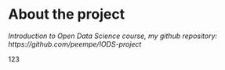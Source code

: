 
# About the project

*Introduction to Open Data Science course, my github repository: https://github.com/peempe/IODS-project *

123